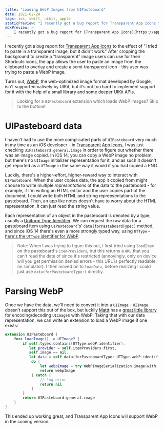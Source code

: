 ```yaml
---
title: "Loading WebP Images from UIPasteboard"
date: 2021-02-24
tags: ios, swift, uikit, apple
staticPreview: "I recently got a bug report for Transparent App Icons to the effect of \"I tried to paste in a transparent image, but it didn't work.\" After cropping the background to create a \"transparent\" image users can use for their Shortcuts icons, the app allows the user to paste an image from the clipboard to overlay and create a semi-transparent icon - this user was trying to paste a WebP image..."
mdxPreview: >
    I recently got a bug report for [Transparent App Icons](https://apps.apple.com/app/apple-store/id1533210346?pt=118551115&ct=uibpbp&mt=8) to the effect of "I tried to paste in a transparent image, but it didn't work." After cropping the background to create a "transparent" image users can use for their Shortcuts icons, the app allows the user to paste an image from the clipboard to overlay and create a semi-transparent icon - this user was trying to paste a WebP image...
---
```

I recently got a bug report for [Transparent App Icons](https://apps.apple.com/app/apple-store/id1533210346?pt=118551115&ct=uibpbp&mt=8) to the effect of "I tried to paste in a transparent image, but it didn't work." After cropping the background to create a "transparent" image users can use for their Shortcuts icons, the app allows the user to paste an image from the clipboard to overlay and create a semi-transparent icon - this user was trying to paste a WebP image.

Turns out, [WebP](https://developers.google.com/speed/webp), the web-optimized image format developed by Google, isn't supported natively by UIKit, but it's not too hard to implement support for it with the help of a small library and some deeper UIKit APIs.

> Looking for a `UIPasteboard` extension which loads WebP images? Skip to the bottom!

# UIPasteboard data
I haven't had to use the more complicated parts of `UIPasteboard` very much in my time as an iOS developer - in [Transparent App Icons](https://apps.apple.com/app/apple-store/id1533210346?pt=118551115&ct=uibpbp&mt=8), I was just checking `UIPasteboard.general.image` in order to figure out whether there was an image copied. In iOS 14, you can copy a WebP image no problem, but there's no `UIImage` initializer representation for it, and as such it doesn't get reported as a `UIImage` in the same way it would if you had copied a PNG.

Luckily, there's a higher-effort, higher-reward way to interact with `UIPasteboard`. When the user copies data, the app it copied from might choose to write multiple _representations_ of the data to the pasteboard - for example, if I'm writing an HTML editor and the user copies part of the document, I could write both HTML and string repreesentations to the pasteboard. Then, an app like notes doesn't have to worry about the HTML representation, it can just read the string value.

Each representation of an object in the pasteboard is denoted by a type, usually a [Uniform Type Identifier](https://developer.apple.com/documentation/uniformtypeidentifiers/uttype/system_declared_types). We can request the raw data for a pasteboard item using `UIPasteboard`'s' [`data(forPasteboardType:)`](https://developer.apple.com/documentation/uikit/uipasteboard/1622093-data) method, and since iOS 14 there's even a more strongly typed way, using `UTType` - [here's the `UTType` identifier for WebP](https://developer.apple.com/documentation/uniformtypeidentifiers/uttype/3551599-webp).

> Note: When I was trying to figure this out, I first tried using `loadItem` on the pasteboard's `itemProviders`, but this returns a `URL` that you can't read the data of since it's restricted (annoyingly, only on device will you get permission denied errors - this URL is perfectly readable on simulator). I then moved on to `loadData`, before realizing I could just use `data(forPasteboardType:)` directly.

# Parsing WebP
Once we have the data, we'll need to convert it into a `UIImage` - `UIImage` doesn't support this out of the box, but luckily [Mattt](https://twitter.com/mattt) has a [great little library](https://github.com/mattt/WebPImageSerialization) for encoding/decoding `UIImage`s with WebP. Taking that with our data representation, we can write an extension to load a WebP image if one exists:

```swift
extension UIPasteboard {
    func loadImage() -> UIImage? {
        if self.types.contains(UTType.webP.identifier),
           let provider = self.itemProviders.first,
           self.image == nil,
           let data = self.data(forPasteboardType: UTType.webP.identifier) {
            do {
                let webpImage = try WebPImageSerialization.image(with: data)
                return webpImage
            } catch {
                // Log error
                return nil
            }
        }
        return UIPasteboard.general.image
    }
}
```

This ended up working great, and Transparent App Icons will support WebP in the coming version.